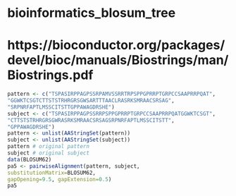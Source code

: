 # bioinformatics_blosum_tree

# https://bioconductor.org/packages/devel/bioc/manuals/Biostrings/man/Biostrings.pdf

```r
pattern <- c("TSPASIRPPAGPSSRPAMVSSRRTRPSPPGPRRPTGRPCCSAAPRRPQAT",
"GGWKTCSGTCTTSTSTRHRGRSGWSARTTTAACLRASRKSMRAACSRSAG",
"SRPNRFAPTLMSSCITSTTGPPAWAGDRSHE")
subject <- c("TSPASIRPPAGPSSRRPSPPGPRRPTGRPCCSAAPRRPQATGGWKTCSGT",
"CTTSTSTRHRGRSGWRASRKSMRAACSRSAGSRPNRFAPTLMSSCITSTT",
"GPPAWAGDRSHE")
pattern <- unlist(AAStringSet(pattern))
subject <- unlist(AAStringSet(subject))
pattern # original pattern
subject # original subject
data(BLOSUM62)
pa5 <- pairwiseAlignment(pattern, subject,
substitutionMatrix=BLOSUM62,
gapOpening=9.5, gapExtension=0.5)
pa5
```
